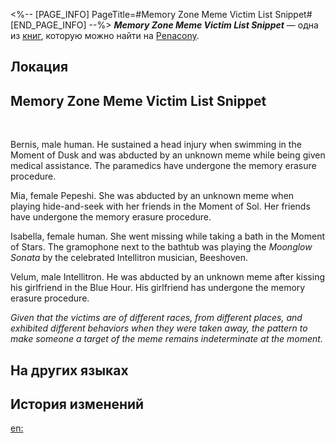 <%-- [PAGE_INFO]
PageTitle=#Memory Zone Meme Victim List Snippet#
[END_PAGE_INFO] --%>
{{Дополнить}}
{{Книга Инфобокс
|id           = 304
|partIds      = 190563
|Название     = ''Memory Zone Meme Victim List Snippet''
|Изображение  = Предмет Плёнка Пенакония.png
|Мир          = Penacony
|Томов        = 1
|Автор        = <!--нужно добавить-->
|Описание     = A handwritten snippet with a list of Memory Zone Meme victims on it &mdash; one of the sealed secrets of The Family. The informant's encryption of its content has been deciphered.
|Том1         = {{tx}}
|Источник1    = {{tx|Отсутствует источник}}
|Персонажи    = 
|Фракции      = Pepeshi
}}
'''''Memory Zone Meme Victim List Snippet''''' — одна из [[Книги|книг]], которую можно найти на [[Penacony]].

==Локация==
{{Отметка карты|<!--название карты-->|<!--id отметки-->}}

==Memory Zone Meme Victim List Snippet==
{{Размер|+3|<div align="center">Warning: The information below is</div>}}<br />
{{Размер|+9|<div align="center">Highly Confidential</div>}}


Bernis, male human. He sustained a head injury when swimming in the Moment of Dusk and was abducted by an unknown meme while being given medical assistance. The paramedics have undergone the memory erasure procedure.

Mia, female Pepeshi. She was abducted by an unknown meme when playing hide-and-seek with her friends in the Moment of Sol. Her friends have undergone the memory erasure procedure.

Isabella, female human. She went missing while taking a bath in the Moment of Stars. The gramophone next to the bathtub was playing the ''Moonglow Sonata'' by the celebrated Intellitron musician, Beeshoven.

Velum, male Intellitron. He was abducted by an unknown meme after kissing his girlfriend in the Blue Hour. His girlfriend has undergone the memory erasure procedure.

''Given that the victims are of different races, from different places, and exhibited different behaviors when they were taken away, the pattern to make someone a target of the meme remains indeterminate at the moment.''

==На других языках==
{{На других языках
|en   = ''Memory Zone Meme Victim List Snippet''
|zhs  = 《忆域迷因受害者名单片段》
|zht  = 《憶域迷因受害者名單片段》
|ja   = 『記憶域ミームの被害者リストの一部』
|ko   = ≪기억의 영역 밈 피해자 명단 일부≫
|es   = «Fragmento de la lista de víctimas del Meme de la Zona de los Recuerdos»
|fr   = ''Extrait de la liste des victimes de la Créature mémorielle''
|ru   = Фрагмент списка жертв мема зоны воспоминаний
|th   = รายชื่อเหยื่อของ Memory Zone Meme
|vi   = "Đoạn Danh Sách Người Bị Hại Meme Vùng Hồi Ức"
|de   = „Schnipsel mit der Liste der Opfer des Speicherbereich-Mems“
|id   = "Cuplikan Daftar Korban Memory Zone Meme"
|pt   = "Recorte da Lista de Vítimas do Mimema da Zona da Memória"
}}

==История изменений==
{{История изменений|3.5}}

[[en:]]